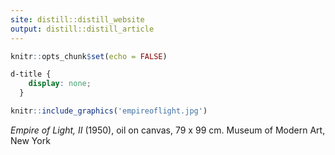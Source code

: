 ```yaml
---
site: distill::distill_website
output: distill::distill_article
---
```


```r
knitr::opts_chunk$set(echo = FALSE)
```

```css
d-title {
    display: none;
  }
```


```r
knitr::include_graphics('empireoflight.jpg')
```
[*Empire of Light, II* (1950), oil on canvas, 79 x 99 cm. Museum of Modern Art, New York]{style="float:center"}